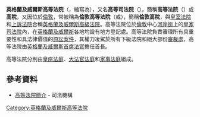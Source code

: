 {{NoteTA
|G1=地名
|G2=PP
|G3=UK Government
}}
{{Infobox_High_Court
|court_name = 英格蘭及威爾斯高等法院
|image =Royal courts of justice.jpg
|imagesize = 250px
|caption = 高等法院位於皇家司法院內
|established = 1875年
|country = [[英格蘭及威爾斯|英格蘭及威爾斯]]
|location = [[倫敦|倫敦]][[皇家司法院|皇家司法院]]
|coordinates= <!-- {{coord|51|30|01.3|N|0|07|41.3|W|display=inline,title}} -->
|type = <!-- partisan election/non-partisan election/legislative selection/executive selection/cooption/etc -->
|authority = 由[[英國君主|女皇陛下]]通過的《[[1873年最高司法院法令|1873年最高司法院法令]]》確立
|appeals = [[英格蘭及威爾斯上訴法院|上訴法院]]及[[樞密院司法委員會|樞密院]]
|terms = <!-- length of court term for judges-->
|positions = <!-- number of positions/seats on court-->
|chiefjudgetitle = [[英格蘭及威爾斯首席法官|英格蘭及威爾斯首席法官]]
|chiefjudgename = [[坎姆傑德托馬斯男爵約翰·托馬斯|坎姆傑德托馬斯勳爵]]
|termstart = 2013年10月
|termend = <!-- year term for current chief as chief ends, if applicable-->
|termend2 = <!-- year term of current chief ends if applicable-->
|website=[https://web.archive.org/web/20110606125445/http://www.hmcourts-service.gov.uk/infoabout/rcj/rcj.htm 皇家司法院]
}}
{{CourtsEnglandWales}}
'''英格蘭及威爾斯高等法院'''（{{lang-en|'''High Court of England and Wales'''}}，縮寫為{{lang|en|'''EWHC'''}}），又名'''高等司法院'''（{{lang|en|'''High Court of Justice'''}}），簡稱'''高等法院'''（{{lang|en|'''High Court'''}}）或'''高院'''，又因位於[[倫敦|倫敦]]，常被稱為'''倫敦高等法院'''（{{lang|en|'''High Court in London'''}}或{{lang|en|'''London High Court'''}}），簡稱'''倫敦高院'''，與[[皇室法院|皇室法院]]和[[英格蘭及威爾斯上訴法院|上訴法院]]合稱[[英格蘭及威爾斯高級法院|英格蘭及威爾斯高級法院]]。高等法院位於[[倫敦|倫敦]]中心[[河岸街|河岸街]]上的[[皇家司法院|皇家司法院]]內，在[[英格蘭及威爾斯|英格蘭及威爾斯]]各地均設有地方登記處。高等法院負責審理所有具重要性和具法律價值的[[原訟法庭|原訟案件]]，其權力凌駕於所有下級法院和絕大部份[[審裁處|審裁處]]，高等法院由[[英格蘭及威爾斯首席法官|英格蘭及威爾斯首席法官]]擔任首長。

高等法院分別由[[皇座法庭|皇座法庭]]、[[大法官法庭|大法官法庭]]和[[家事法庭|家事法庭]]組成。

==參考資料==
* [http://www.judiciary.gov.uk/you-and-the-judiciary/going-to-court/high-court 高等法院簡介] - 司法機構

{{英格蘭及威爾斯司法機構}}

[[Category:英格蘭及威爾斯高等法院|Category:英格蘭及威爾斯高等法院]]